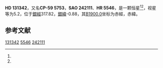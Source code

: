 {{Starbox begin
| name = HD 131342
}}
{{Starbox observe
| epoch = [[J2000.0|J2000.0]]
| constell = {{星座名待查}}<ref name=SIMBAD>{{cite web
 | url=http://simbad.u-strasbg.fr/simbad/sim-id?Ident=HR+5546
 | title =Pulsating variable Star
 | publisher=Centre de Données astronomiques de Strasbourg
 | work=SIMBAD
 | accessdate=2012-07-13}}</ref><ref name=DATA>{{cite web
 | url=http://vizier.u-strasbg.fr/viz-bin/VizieR-5?-out.add=.&-source=5050&-corr=PK=HR&-out.max=9999&HR=5546
 | title=VizieR Detailed Page
 | accessdate=2012-07-13
 | archive-date=2016-03-06
 | archive-url=https://web.archive.org/web/20160306040712/http://vizier.u-strasbg.fr/viz-bin/VizieR-5?-out.add=.&-source=5050&-corr=PK=HR&-out.max=9999&HR=5546
 | dead-url=no
 }}</ref>
| 星官 = 
| ra = {{RA|14|55|34.6}}<ref name=SIMBAD /><ref name=DATA />
| dec = {{DEC|-60|6|51}}<ref name=SIMBAD /><ref name=DATA />
| appmag_v = 5.2<ref name=SIMBAD /><ref name=DATA />
}}
{{Starbox character
| class = K2III<ref name=SIMBAD /><ref name=DATA />
| b-v = 1.16<ref name=SIMBAD /><ref name=DATA />
| u-b = 1.15<ref name=SIMBAD /><ref name=DATA />
| r-i = <ref name=SIMBAD /><ref name=DATA />
| variable = 
}}
{{Starbox astrometry
| radial_v = 1.15
| prop_mo_ra = -14
| parallax = 0.031
| p_error = 
}}
{{Starbox catalog
| names =CP-59 5753，[[SAO星表|SAO]] 242111，[[HD星表|HD]] 131342，[[HR星表|HR]] 5546}}
{{Starbox reference |Simbad=HR+5546}}
{{Starbox end}}

'''HD 131342'''，又名'''CP-59 5753'''，'''SAO 242111'''、'''HR 5546'''，是一颗恒星<ref name=SIMBAD /><ref name=DATA />，视星等为5.2，位于[[銀道座標系|銀經]]317.82，[[銀道座標系|銀緯]]-0.88，其[[B1900.0|B1900.0]]坐标为赤經{{RA|14|47|51.7}}，赤緯{{DEC|-59|-0.88|12}}。

== 参考文献 ==
{{reflist}}

{{star-stub}}

[[Category:HD和HDE天體|131342]]
[[Category:HR天體|5546]]
[[Category:SAO天體|242111]]